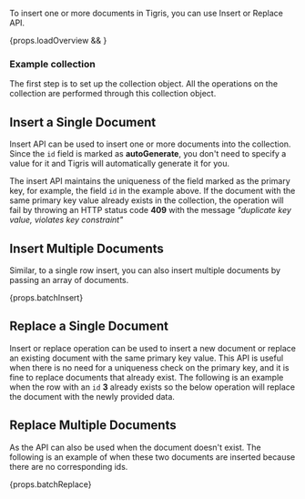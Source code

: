 
To insert one or more documents in Tigris, you can use Insert or Replace API.

<div>{props.loadOverview && <InsertSpecs />}</div>

### Example collection

The first step is to set up the collection object. All the operations on
the collection are performed through this collection object.

<AsyncCodeBlock
  codeLang={props.codeLang}
  defaultExample={props.createCollection}
  asyncExample={props.asyncCreateCollection}
/>

## Insert a Single Document

Insert API can be used to insert one or more documents into the collection. Since the `id` field
is marked as **autoGenerate**, you don't need to specify a value for it and Tigris will automatically generate it for you.

<AsyncCodeBlock
  codeLang={props.codeLang}
  defaultExample={props.simpleInsert}
  asyncExample={props.asyncSimpleInsert}
/>

The insert API maintains the uniqueness of the field marked as the primary key, for example, the field `id` in the
example above. If the document with the same primary key value already exists in the collection, the operation will fail
by throwing an HTTP status code **409** with the message <i>"duplicate key value, violates key constraint"</i>

## Insert Multiple Documents

Similar, to a single row insert, you can also insert multiple documents by passing an array of documents.

<CodeBlock language={props.codeLang}>{props.batchInsert}</CodeBlock>

## Replace a Single Document

Insert or replace operation can be used to insert a new document or replace an existing document with the same
primary key value. This API is useful when there is no need for a uniqueness check on the primary key, and it is fine
to replace documents that already exist. The following is an example when the row with an `id` **3** already exists
so the below operation will replace the document with the newly provided data.

<AsyncCodeBlock
  codeLang={props.codeLang}
  defaultExample={props.simpleReplace}
  asyncExample={props.asyncSimpleReplace}
/>

## Replace Multiple Documents

As the API can also be used when the document doesn't exist. The following is an example of when these two
documents are inserted because there are no corresponding ids.

<CodeBlock language={props.codeLang}>{props.batchReplace}</CodeBlock>
